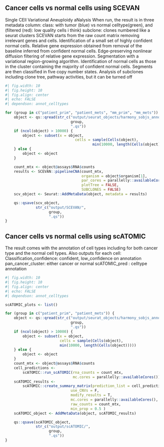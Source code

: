 ## Cancer cells vs normal cells using SCEVAN
Single CEll Variational Aneuploidy aNalysis
When run, the result is in three metadata column:
class: with tumor (blue) vs normal celltype(green), and (filtered (red): low quality cells i think)
subclone: clones numbered like a seurat clusters
SCEVAN starts from the raw count matrix removing irrelevant genes and cells.
Identification of a small set of highly confident normal cells.
Relative gene expression obtained from removal of the baseline inferred from confident normal cells.
Edge-preserving nonlinear diffusion filtering of relative gene expression.
Segmentation with a variational region-growing algorithm.
Identification of normal cells as those in the cluster containing the majority of confident normal cells.
Segments are then classified in five copy number states.
Analysis of subclones including clone tree, pathway activities, but it can be turned off

```r
#| fig.width: 10
#| fig.height: 10
#| fig.align: center
#| echo: FALSE
#| dependson: annot_celltypes

for (group in c("patient_prim", "patient_mets", "mm_prim", "mm_mets")) {
    object <- qs::qread(str_c("output/seurat_objects/harmony_sobjs_annot/",
                              group,
                              ".qs"))
    if (ncol(object) > 10000) {
        object <- subset(x = object,
                                cells = sample(Cells(object),
                                        min(10000, length(Cells(object)))))
    } else {
        object <- object
    }

    count_mtx <- object@assays$RNA$counts
    results <- SCEVAN::pipelineCNA(count_mtx,
                                   organism = object$organism[1],
                                   par_cores = parallelly::availableCores(),
                                   plotTree = FALSE,
                                   SUBCLONES = FALSE)
    scv_object <- Seurat::AddMetaData(object, metadata = results)

    qs::qsave(scv_object,
              str_c("output/SCEVAN/",
                    group,
                    ".qs"))
}
```

## Cancer cells vs normal cells using scATOMIC
The result comes with the annotation of cell types including for both cancer type
and the normal cell types. Also outputs for each cell:
Classification_confidence: confident, low_confidence on annotation
pan_cancer_cluster: either cancer or normal
scATOMIC_pred : celltype annotation
```r
#| fig.width: 10
#| fig.height: 10
#| fig.align: center
#| echo: FALSE
#| dependson: annot_celltypes

scATOMIC_plots <- list()

for (group in c("patient_prim", "patient_mets")) {
    object <- qs::qread(str_c("output/seurat_objects/harmony_sobjs_annot/",
                              group,
                              ".qs"))
    if (ncol(object) > 10000) {
        object <- subset(x = object,
                         cells = sample(Cells(object),
                         min(10000, length(Cells(object)))))
    } else {
        object <- object
    }
    count_mtx <- object@assays$RNA$counts
    cell_predictions <-
        scATOMIC::run_scATOMIC(rna_counts = count_mtx,
                               mc.cores = parallelly::availableCores())
    scATOMIC_results <-
        scATOMIC::create_summary_matrix(prediction_list = cell_predictions,
                              use_CNVs = F,
                              modify_results = T,
                              mc.cores = parallelly::availableCores(),
                              raw_counts = count_mtx,
                              min_prop = 0.5 )
    scATOMIC_object <- AddMetaData(object, scATOMIC_results)

    qs::qsave(scATOMIC_object,
              str_c("output/scATOMIC/",
                    group,
                    ".qs"))
}
```
